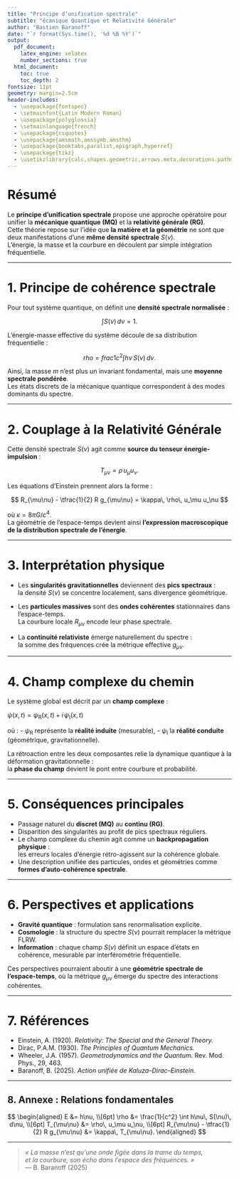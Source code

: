 ```yaml
---
title: "Principe d’unification spectrale"
subtitle: "écanique Quantique et Relativité Générale"
author: "Bastien Baranoff"
date: "`r format(Sys.time(), '%d %B %Y')`"
output:
  pdf_document:
    latex_engine: xelatex
    number_sections: true
  html_document:
    toc: true
    toc_depth: 2
fontsize: 11pt
geometry: margin=2.5cm
header-includes:
  - \usepackage{fontspec}
  - \setmainfont{Latin Modern Roman}
  - \usepackage{polyglossia}
  - \setmainlanguage{french}
  - \usepackage{csquotes}
  - \usepackage{amsmath,amssymb,amsthm}
  - \usepackage{booktabs,paralist,epigraph,hyperref}
  - \usepackage{tikz}
  - \usetikzlibrary{calc,shapes.geometric,arrows.meta,decorations.pathmorphing}
---
```


# Résumé

Le **principe d’unification spectrale** propose une approche opératoire pour unifier la **mécanique quantique (MQ)** et la **relativité générale (RG)**.\
Cette théorie repose sur l’idée que **la matière et la géométrie** ne sont que deux manifestations d’une **même densité spectrale** $S(\nu)$.\
L’énergie, la masse et la courbure en découlent par simple intégration fréquentielle.

------------------------------------------------------------------------

# 1. Principe de cohérence spectrale

Pour tout système quantique, on définit une **densité spectrale normalisée** :

$$
\int S(\nu)\, d\nu = 1.
$$

L’énergie-masse effective du système découle de sa distribution fréquentielle :

$$
rho = frac{1}{c^2} \int h\nu\, S(\nu)\, d\nu.
$$

Ainsi, la masse $m$ n’est plus un invariant fondamental, mais une **moyenne spectrale pondérée**.\
Les états discrets de la mécanique quantique correspondent à des modes dominants du spectre.

------------------------------------------------------------------------

# 2. Couplage à la Relativité Générale

Cette densité spectrale $S(\nu)$ agit comme **source du tenseur énergie-impulsion** :

$$
T_{\mu\nu} = \rho\, u_\mu u_\nu.
$$

Les équations d’Einstein prennent alors la forme :

$$
R_{\mu\nu} - \tfrac{1}{2} R g_{\mu\nu} = \kappa\, \rho\, u_\mu u_\nu
$$

où $\kappa = 8\pi G/c^4$.\
La géométrie de l’espace-temps devient ainsi **l’expression macroscopique de la distribution spectrale de l’énergie**.

------------------------------------------------------------------------

# 3. Interprétation physique

-   Les **singularités gravitationnelles** deviennent des **pics spectraux** :\
    la densité $S(\nu)$ se concentre localement, sans divergence géométrique.

-   Les **particules massives** sont des **ondes cohérentes** stationnaires dans l’espace-temps.\
    La courbure locale $R_{\mu\nu}$ encode leur phase spectrale.

-   La **continuité relativiste** émerge naturellement du spectre :\
    la somme des fréquences crée la métrique effective $g_{\mu\nu}$.

------------------------------------------------------------------------

# 4. Champ complexe du chemin

Le système global est décrit par un **champ complexe** :

$\psi(x,t) = \psi_\mathrm{R}(x,t) + i\, \psi_\mathrm{I}(x,t)$

où : - $\psi_\mathrm{R}$ représente la **réalité induite** (mesurable), - $\psi_\mathrm{I}$ la **réalité conduite** (géométrique, gravitationnelle).

La rétroaction entre les deux composantes relie la dynamique quantique à la déformation gravitationnelle :\
la **phase du champ** devient le pont entre courbure et probabilité.

------------------------------------------------------------------------

# 5. Conséquences principales

-   Passage naturel du **discret (MQ)** au **continu (RG)**.\
-   Disparition des singularités au profit de pics spectraux réguliers.\
-   Le champ complexe du chemin agit comme un **backpropagation physique** :\
    les erreurs locales d’énergie rétro-agissent sur la cohérence globale.\
-   Une description unifiée des particules, ondes et géométries comme **formes d’auto-cohérence spectrale**.

------------------------------------------------------------------------

# 6. Perspectives et applications

-   **Gravité quantique** : formulation sans renormalisation explicite.\
-   **Cosmologie** : la structure du spectre $S(\nu)$ pourrait remplacer la métrique FLRW.\
-   **Information** : chaque champ $S(\nu)$ définit un espace d’états en cohérence, mesurable par interférométrie fréquentielle.

Ces perspectives pourraient aboutir à une **géométrie spectrale de l’espace-temps**, où la métrique $g_{\mu\nu}$ émerge du spectre des interactions cohérentes.

------------------------------------------------------------------------

# 7. Références

-   Einstein, A. (1920). *Relativity: The Special and the General Theory.*
-   Dirac, P.A.M. (1930). *The Principles of Quantum Mechanics.*
-   Wheeler, J.A. (1957). *Geometrodynamics and the Quantum.* Rev. Mod. Phys., 29, 463.
-   Baranoff, B. (2025). *Action unifiée de Kaluza–Dirac–Einstein.*

------------------------------------------------------------------------

## 8. Annexe : Relations fondamentales

$$
\begin{aligned}
E &= h\nu, \\[6pt]
\rho &= \frac{1}{c^2} \int h\nu\, S(\nu)\, d\nu, \\[6pt]
T_{\mu\nu} &= \rho\, u_\mu u_\nu, \\[6pt]
R_{\mu\nu} - \tfrac{1}{2} R g_{\mu\nu} &= \kappa\, T_{\mu\nu}.
\end{aligned}
$$

------------------------------------------------------------------------

> *« La masse n’est qu’une onde figée dans la trame du temps,\
> et la courbure, son écho dans l’espace des fréquences. »*\
> — B. Baranoff (2025)
